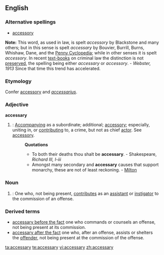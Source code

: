 ==English==

===Alternative spellings===
*[[accessory]]
'''Note:''' This word, as used in law, is spelt ''accessory'' by Blackstone and many others; but in this sense is spelt ''accessary'' by Bouvier, Burrill, Burns, Whishaw, Dane, and the [[Penny Cyclopedia]]; while in other senses it is spelt ''accessory''. In recent [[text-books]] on criminal law the distinction is not [[preserved]], the spelling being either ''accessary'' or ''accessory''. - ''Webster, 1913''  Since that time this trend has accelerated.

===Etymology===
Confer [[accessory]] and {{LL.}} ''[[accessarius]]''.

===Adjective===
{{en-adj}}'''accessary'''
# {{obsolete}}: [[accompany|Accompanying]] as a subordinate; additional; [[accessory]]; especially, uniting in, or [[contributing]] to, a crime, but not as chief [[actor]]. See [[accessory]].
#:'''Quotations'''
#:*To both their deaths thou shalt be '''accessary'''. - Shakespeare, ''Richard III, I-iii''
#:*Amongst many secondary and '''accessary''' causes that support monarchy, these are not of least reckoning. - [[Milton]]

===Noun===
{{en-noun|accessaries}}
# {{obsolete}}: One who, not being present, [[contributes]] as an [[assistant]] or [[instigator]] to the commission of an offense.

===Derived terms===
*[[accessary before the fact]] {{legal}} one who commands or counsels an offense, not being present at its commission.
*[[accessary after the fact]] {{legal}} one who, after an offense, assists or shelters the [[offender]], not being present at the commission of the offense.

[[ta:accessary]]
[[te:accessary]]
[[vi:accessary]]
[[zh:accessary]]